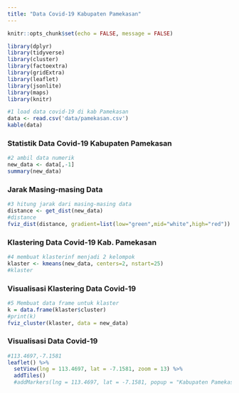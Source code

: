 ```yaml
---
title: "Data Covid-19 Kabupaten Pamekasan"
---
```


```r
knitr::opts_chunk$set(echo = FALSE, message = FALSE)
```

```r
library(dplyr)
library(tidyverse)
library(cluster)
library(factoextra)
library(gridExtra)
library(leaflet)
library(jsonlite)
library(maps)
library(knitr)
```

```r
#1 load data covid-19 di kab Pamekasan
data <- read.csv('data/pamekasan.csv')
kable(data)
```

### Statistik Data Covid-19 Kabupaten Pamekasan
```r
#2 ambil data numerik
new_data <- data[,-1]
summary(new_data)
```
### Jarak Masing-masing Data

```r
#3 hitung jarak dari masing-masing data
distance <- get_dist(new_data)
#distance
fviz_dist(distance, gradient=list(low="green",mid="white",high="red"))
```

### Klastering Data Covid-19 Kab. Pamekasan
```r
#4 membuat klasterinf menjadi 2 kelompok
klaster <- kmeans(new_data, centers=2, nstart=25)
#klaster
```
### Visualisasi Klastering Data Covid-19 

```r
#5 Membuat data frame untuk klaster
k = data.frame(klaster$cluster)
#print(k)
fviz_cluster(klaster, data = new_data)
```

### Visualisasi Data Covid-19

```r
#113.4697,-7.1581
leaflet() %>%
  setView(lng = 113.4697, lat = -7.1581, zoom = 13) %>%
  addTiles() 
  #addMarkers(lng = 113.4697, lat = -7.1581, popup = "Kabupaten Pamekasan")
```